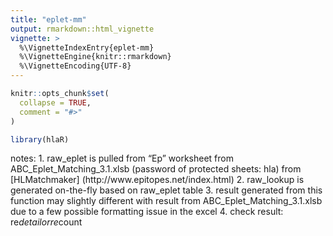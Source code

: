 ```yaml
---
title: "eplet-mm"
output: rmarkdown::html_vignette
vignette: >
  %\VignetteIndexEntry{eplet-mm}
  %\VignetteEngine{knitr::rmarkdown}
  %\VignetteEncoding{UTF-8}
---
```


```r
knitr::opts_chunk$set(
  collapse = TRUE,
  comment = "#>"
)
```

```r
library(hlaR)
```

notes:
1. raw_eplet is pulled from "Ep" worksheet from ABC_Eplet_Matching_3.1.xlsb (password of protected sheets: hla) from [HLMatchmaker] (http://www.epitopes.net/index.html)
2. raw_lookup is generated on-the-fly based on raw_eplet table
3. result generated from this function may slightly different with result from ABC_Eplet_Matching_3.1.xlsb due to a few possible formatting issue in the excel
4. check result: re$detail or re$count
